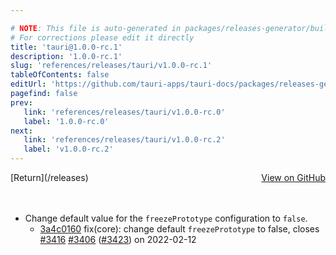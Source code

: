 ```yaml
---

# NOTE: This file is auto-generated in packages/releases-generator/build.ts
# For corrections please edit it directly
title: 'tauri@1.0.0-rc.1'
description: '1.0.0-rc.1'
slug: 'references/releases/tauri/v1.0.0-rc.1'
tableOfContents: false
editUrl: 'https://github.com/tauri-apps/tauri-docs/packages/releases-generator/build.ts'
pagefind: false
prev:
   link: 'references/releases/tauri/v1.0.0-rc.0'
   label: '1.0.0-rc.0'
next:
   link: 'references/releases/tauri/v1.0.0-rc.2'
   label: 'v1.0.0-rc.2'
---
```


<div style="margin-bottom:3rem; display: flex; justify-content: space-between; align-items: center"><span>[Return](/releases)</span><span><a href="https://github.com/tauri-apps/tauri/releases/tag/tauri-v1.0.0-rc.1">View on GitHub</a></span></div>

- Change default value for the `freezePrototype` configuration to `false`.
  - [3a4c0160](https://www.github.com/tauri-apps/tauri/commit/3a4c01606184be762adee055ddac803de0d28527) fix(core): change default `freezePrototype` to false, closes [#3416](https://www.github.com/tauri-apps/tauri/pull/3416) [#3406](https://www.github.com/tauri-apps/tauri/pull/3406) ([#3423](https://www.github.com/tauri-apps/tauri/pull/3423)) on 2022-02-12

